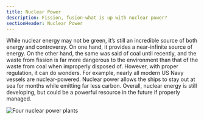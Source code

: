 ```yaml
---
title: Nuclear Power
description: Fission, fusion—what is up with nuclear power?
sectionHeader: Nuclear Power
---
```


While nuclear energy may not be green, it’s still an incredible source of both energy and controversy.
On one hand, it provides a near-infinite source of energy.
On the other hand, the same was said of coal until recently,
and the waste from fission is far more dangerous to the environment than that of the waste from coal
when improperly disposed of.
However, with proper regulation, it can do wonders.
For example, nearly all modern US Navy vessels are nuclear-powered.
Nuclear power allows the ships to stay out at sea for months while emitting far less carbon.
Overall, nuclear energy is still developing, but could be a powerful resource in the future if properly managed.

![Four nuclear power plants](/images/nuclear.avif)
